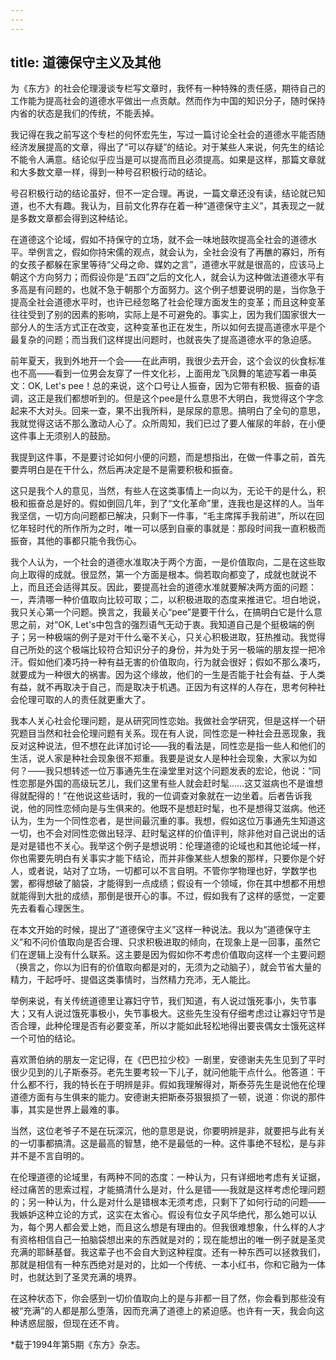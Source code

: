 ```yaml
---
---
---
```

title: 道德保守主义及其他
---

为《东方》的社会伦理漫谈专栏写文章时，我怀有一种特殊的责任感，期待自己的工作能为提高社会的道德水平做出一点贡献。然而作为中国的知识分子，随时保持内省的状态是我们的传统，不能丢掉。

我记得在我之前写这个专栏的何怀宏先生，写过一篇讨论全社会的道德水平能否随经济发展提高的文章，得出了“可以存疑”的结论。对于某些人来说，何先生的结论不能令人满意。结论似乎应当是可以提高而且必须提高。如果是这样，那篇文章就和大多数文章一样，得到一种号召积极行动的结论。

号召积极行动的结论虽好，但不一定合理。再说，一篇文章还没有读，结论就已知道，也不大有趣。我认为，目前文化界存在着一种“道德保守主义”，其表现之一就是多数文章都会得到这种结论。

在道德这个论域，假如不持保守的立场，就不会一味地鼓吹提高全社会的道德水平。举例言之，假如你持宋儒的观点，就会认为，全社会没有了再醮的寡妇，所有的女孩子都躲在家里等待“父母之命、媒妁之言”，道德水平就是很高的，应该马上朝这个方向努力；而假设你是“五四”之后的文化人，就会认为这种做法道德水平有多高是有问题的，也就不急于朝那个方面努力。这个例子想要说明的是，当你急于提高全社会道德水平时，也许已经忽略了社会伦理方面发生的变革；而且这种变革往往受到了别的因素的影响，实际上是不可避免的。事实上，因为我们国家很大一部分人的生活方式正在改变，这种变革也正在发生，所以如何去提高道德水平是个最复杂的问题；而当我们这样提出问题时，也就丧失了提高道德水平的急迫感。

前年夏天，我到外地开一个会——在此声明，我很少去开会，这个会议的伙食标准也不高——看到一位男会友穿了一件文化衫，上面用龙飞凤舞的笔迹写着一串英文：OK, Let's pee！总的来说，这个口号让人振奋，因为它带有积极、振奋的语调，这正是我们都想听到的。但是这个pee是什么意思不大明白，我觉得这个字念起来不大对头。回来一查，果不出我所料，是尿尿的意思。搞明白了全句的意思，我就觉得这话不那么激动人心了。众所周知，我们已过了要人催尿的年龄，在小便这件事上无须别人的鼓励。

我提到这件事，不是要讨论如何小便的问题，而是想指出，在做一件事之前，首先要弄明白是在干什么，然后再决定是不是需要积极和振奋。

这只是我个人的意见，当然，有些人在这类事情上一向以为，无论干的是什么，积极和振奋总是好的。假如倒回几年，到了“文化革命”里，连我也是这样的人。当年我坚信，一切方向问题都已解决，只剩下一件事，“毛主席挥手我前进”，所以在回忆年轻时代的所作所为之时，唯一可以感到自豪的事就是：那段时间我一直积极而振奋，其他的事都只能令我伤心。

我个人认为，一个社会的道德水准取决于两个方面，一是价值取向，二是在这些取向上取得的成就。很显然，第一个方面是根本。倘若取向都变了，成就也就说不上，而且还会适得其反。因此，要提高社会的道德水准就要解决两方面的问题：一，弄清哪一种价值取向比较可取；二，以积极进取的态度来推进它。坦白地说，我只关心第一个问题。换言之，我最关心“pee”是要干什么，在搞明白它是什么意思之前，对“OK, Let's中包含的强烈语气无动于衷。我知道自己是个挺极端的例子；另一种极端的例子是对干什么毫不关心，只关心积极进取，狂热推动。我觉得自己所处的这个极端比较符合知识分子的身份，并为处于另一极端的朋友捏一把冷汗。假如他们凑巧持一种有益无害的价值取向，行为就会很好；假如不那么凑巧，就要成为一种很大的祸害。因为这个缘故，他们的一生是否能于社会有益、于人类有益，就不再取决于自己，而是取决于机遇。正因为有这样的人存在，思考何种社会伦理可取的人的责任就更重大了。

我本人关心社会伦理问题，是从研究同性恋始。我做社会学研究，但是这样一个研究题目当然和社会伦理问题有关系。现在有人说，同性恋是一种社会丑恶现象，我反对这种说法，但不想在此详加讨论——我的看法是，同性恋是指一些人和他们的生活，说人家是种社会现象很不郑重。我要是说女人是种社会现象，大家以为如何？——我只想转述一位万事通先生在澡堂里对这个问题发表的宏论，他说：“同性恋那是外国的高级玩艺儿，我们这里有些人就会赶时髦……这艾滋病也不是谁想得就配得的！”在他说这些话时，我的一位调查对象就在一边坐着。后者告诉我说，他的同性恋倾向是与生俱来的。他既不是想赶时髦，也不是想得艾滋病。他还认为，生为一个同性恋者，是世间最沉重的事。我想，假如这位万事通先生知道这一切，也不会对同性恋做出轻浮、赶时髦这样的价值评判，除非他对自己说出的话是对是错也不关心。我举这个例子是想说明：伦理道德的论域也和其他论域一样，你也需要先明白有关事实才能下结论，而并非像某些人想象的那样，只要你是个好人，或者说，站对了立场，一切都可以不言自明。不管你学物理也好，学数学也罢，都得想破了脑袋，才能得到一点成绩；假设有一个领域，你在其中想都不用想就能得到大批的成绩，那倒是很开心的事。不过，假如我有了这样的感觉，一定要先去看看心理医生。

在本文开始的时候，提出了“道德保守主义”这样一种说法。我以为“道德保守主义”和不问价值取向是否合理、只求积极进取的倾向，在现象上是一回事，虽然它们在逻辑上没有什么联系。这主要是因为假如你不考虑价值取向这样一个主要问题（换言之，你以为旧有的价值取向都是对的，无须为之动脑子），就会节省大量的精力，干起呼吁、提倡这类事情时，当然精力充沛，无人能比。

举例来说，有关传统道德里让寡妇守节，我们知道，有人说过饿死事小，失节事大；又有人说过饿死事极小，失节事极大。这些先生没有仔细考虑过让寡妇守节是否合理，此种伦理是否有必要变革，所以才能如此轻松地得出要丧偶女士饿死这样一个可怕的结论。

喜欢萧伯纳的朋友一定记得，在《巴巴拉少校》一剧里，安德谢夫先生见到了平时很少见到的儿子斯泰芬。老先生要考较一下儿子，就问他能干点什么。他答道：干什么都不行，我的特长在于明辨是非。假如我理解得对，斯泰芬先生是说他在伦理道德方面有与生俱来的能力。安德谢夫把斯泰芬狠狠损了一顿，说道：你说的那件事，其实是世界上最难的事。

当然，这位老爷子不是在玩深沉，他的意思是说，你要明辨是非，就要把与此有关的一切事都搞清。这是最高的智慧，绝不是最低的一种。这件事绝不轻松，是与非并不是不言自明的。

在伦理道德的论域里，有两种不同的态度：一种认为，只有详细地考虑有关证据，经过痛苦的思索过程，才能搞清什么是对，什么是错——我就是这样考虑伦理问题的；另一种认为，什么是对什么是错根本无须考虑，只剩下了如何行动的问题——我嫉妒这种立论的方式，这实在太省心。假设有位女子风华绝代，那么她可以认为，每个男人都会爱上她，而且这么想是有理由的。但我很难想象，什么样的人才有资格相信自己一拍脑袋想出来的东西就是对的；现在能想出的唯一例子就是圣灵充满的耶稣基督。我这辈子也不会自大到这种程度。还有一种东西可以拯救我们，那就是相信有一种东西绝对是对的，比如一个传统、一本小红书，你和它融为一体时，也就达到了圣灵充满的境界。

在这种状态下，你会感到一切价值取向上的是与非都一目了然，你会看到那些没有被“充满”的人都是那么堕落，因而充满了道德上的紧迫感。也许有一天，我会向这种诱惑屈服，但现在还不肯。

*载于1994年第5期《东方》杂志。